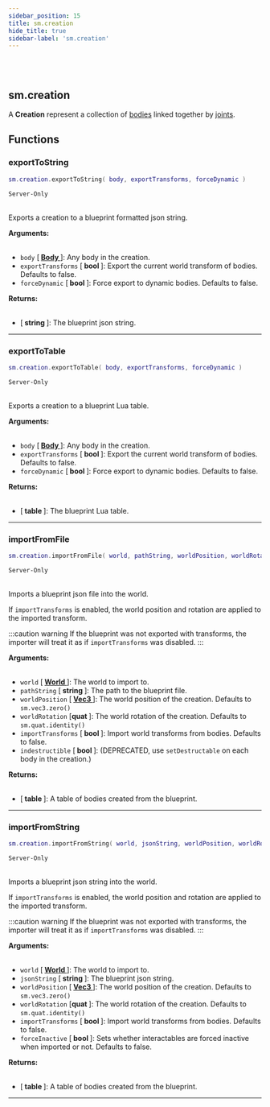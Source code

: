 ```yaml
---
sidebar_position: 15
title: sm.creation
hide_title: true
sidebar-label: 'sm.creation'
---
```


<br></br>

## sm.creation

A <strong>Creation</strong> represent a collection of [bodies](/docs/game_script_env/userdata/Body) linked together by [joints](/docs/game_script_env/userdata/Joint).

## Functions

### exportToString

```lua
sm.creation.exportToString( body, exportTransforms, forceDynamic )
```
<code>Server-Only</code> <br></br>

Exports a creation to a blueprint formatted json string.

<strong>Arguments:</strong> <br></br>

- <code>body</code> [<strong> <a href="/docs/lua/game_script_env/userdata/Body"> Body </a> </strong>]: Any body in the creation.
- <code>exportTransforms</code> [<strong> bool </strong>]: Export the current world transform of bodies. Defaults to false.
- <code>forceDynamic</code> [<strong> bool </strong>]: Force export to dynamic bodies. Defaults to false.

<strong>Returns:</strong> <br></br>

- [<strong> string </strong>]: The blueprint json string.

---

### exportToTable

```lua
sm.creation.exportToTable( body, exportTransforms, forceDynamic )
```
<code>Server-Only</code> <br></br>

Exports a creation to a blueprint Lua table.

<strong>Arguments:</strong> <br></br>

- <code>body</code> [<strong> <a href="/docs/lua/game_script_env/userdata/Body"> Body </a> </strong>]: Any body in the creation.
- <code>exportTransforms</code> [<strong> bool </strong>]: Export the current world transform of bodies. Defaults to false.
- <code>forceDynamic</code> [<strong> bool </strong>]: Force export to dynamic bodies. Defaults to false.

<strong>Returns:</strong> <br></br>

- [<strong> table </strong>]: The blueprint Lua table.

---

### importFromFile

```lua
sm.creation.importFromFile( world, pathString, worldPosition, worldRotation, importTransforms, indestructible )
```
<code>Server-Only</code> <br></br>

Imports a blueprint json file into the world.

If <code>importTransforms</code> is enabled, the world position and rotation are applied to the imported transform.

:::caution warning
If the blueprint was not exported with transforms, the importer will treat it as if <code>importTransforms</code> was disabled.
:::

<strong>Arguments:</strong> <br></br>

- <code>world</code> [<strong> <a href="/docs/lua/game_script_env/userdata/World"> World </a> </strong>]: The world to import to.
- <code>pathString</code> [<strong> string </strong>]: The path to the blueprint file.
- <code>worldPosition</code> [<strong> <a href="/docs/lua/game_script_env/userdata/Vec3"> Vec3 </a> </strong>]: The world position of the creation. Defaults to <code>sm.vec3.zero()</code>
- <code>worldRotation</code> [<strong>quat </strong>]: The world rotation of the creation. Defaults to <code>sm.quat.identity()</code>
- <code>importTransforms</code> [<strong> bool </strong>]: Import world transforms from bodies. Defaults to false.
- <code>indestructible</code> [<strong> bool </strong>]: (DEPRECATED, use <code>setDestructable</code> on each body in the creation.)

<strong>Returns:</strong> <br></br>

- [<strong> table </strong>]: A table of bodies created from the blueprint.

---

### importFromString

```lua
sm.creation.importFromString( world, jsonString, worldPosition, worldRotation, importTransforms, forceInactive )
```
<code>Server-Only</code> <br></br>

Imports a blueprint json string into the world.

If <code>importTransforms</code> is enabled, the world position and rotation are applied to the imported transform.

:::caution warning
If the blueprint was not exported with transforms, the importer will treat it as if <code>importTransforms</code> was disabled.
:::

<strong>Arguments:</strong> <br></br>

- <code>world</code> [<strong> <a href="/docs/lua/game_script_env/userdata/World"> World </a> </strong>]: The world to import to.
- <code>jsonString</code> [<strong> string </strong>]: The blueprint json string.
- <code>worldPosition</code> [<strong> <a href="/docs/lua/game_script_env/userdata/Vec3"> Vec3 </a> </strong>]: The world position of the creation. Defaults to <code>sm.vec3.zero()</code>
- <code>worldRotation</code> [<strong>quat </strong>]: The world rotation of the creation. Defaults to <code>sm.quat.identity()</code>
- <code>importTransforms</code> [<strong> bool </strong>]: Import world transforms from bodies. Defaults to false.
- <code>forceInactive</code> [<strong> bool </strong>]: Sets whether interactables are forced inactive when imported or not. Defaults to false.

<strong>Returns:</strong> <br></br>

- [<strong> table </strong>]: A table of bodies created from the blueprint.

---
